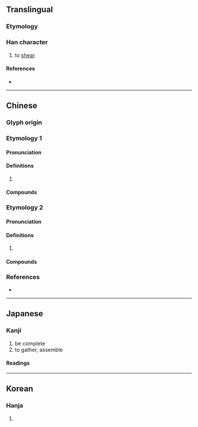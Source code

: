 {{character info/new}}
==Translingual==

===Etymology===
{{Han_compound|手|t1=hand|alt1=扌|前}}

===Han character===
{{Han char|rn=64|rad=手|as=09|sn=12|four=58021|canj=QTBN|ids=⿰扌前}}

# to [[shear]]

====References====
* {{Han ref|kx=0440.260|dkj=12319|dj=0791.230|hdz=31923.130|uh=63C3|ud=25539|bh=D959|bd=55641}}

----

==Chinese==
{{attn|ltc}}{{attn|och|Middle+Old Chinese needs to be distributed}}

===Glyph origin===
{{Han etym}}

===Etymology 1===
{{zh-forms}}

====Pronunciation====
{{zh-pron
|m=jiǎn
|c=zin2
|mc=
|oc=
|cat=
}}

====Definitions====
{{zh-hanzi}}

# {{rfdef|zh}}

====Compounds====
{{zh-der|揃平}}

===Etymology 2===
{{zh-forms}}

====Pronunciation====
{{zh-pron
|m=jiān
|c=zin1
|mc=
|oc=
|cat=
}}

====Definitions====
{{zh-hanzi}}

# {{rfdef|zh}}

====Compounds====
{{zh-der|揃搣}}

===References===
* {{R:yue:mfccd}}

{{attn|yue|prove/disprove unihan's cantonese definition}}

----

==Japanese==

===Kanji===
{{ja-kanji|grade=|rs=手09}}

# be complete
# to gather, assemble

====Readings====
{{ja-readings
|goon=せん
|kanon=せん
|kun=き-る, そろ-い<そろ-ひ, そろ-う<そろ-ふ, そろ-える<そろ-へる
}}

----

==Korean==

===Hanja===
{{ko-hanja|hangeul=전|eumhun=|rv=jeon|mr=chŏn|y=cen}}

# {{rfdef|ko|sort=手09}}